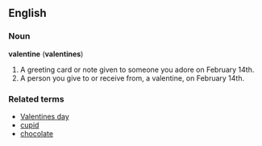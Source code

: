 ==English==

===Noun===
'''valentine''' ('''valentines''')
#A greeting card or note given to someone you adore on February 14th.
#A person you give to or receive from, a valentine, on February 14th.

===Related terms===
*[[Valentines day]]
*[[cupid]]
*[[chocolate]]